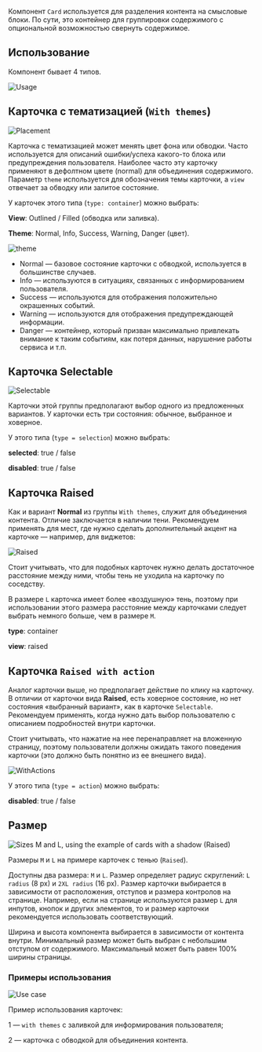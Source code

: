 Компонент `Card` используется для разделения контента на смысловые блоки. По сути, это контейнер для группировки содержимого с опциональной возможностью свернуть содержимое.

## Использование

Компонент бывает 4 типов.

![Usage](/static/images/design/Card/Placement.png)

## **Карточка с тематизацией (`With themes`)**

![Placement](/static/images/design/Card/Placement1.png)

Карточка с тематизацией может менять цвет фона или обводки. Часто используется для описаний ошибки/успеха какого-то блока или предупреждения пользователя. Наиболее часто эту карточку применяют в дефолтном цвете (normal) для объединения содержимого. Параметр `theme` используется для обозначения темы карточки, а `view` отвечает за обводку или залитое состояние.

У карточек этого типа (`type: container`) можно выбрать:

**View**: Outlined / Filled (обводка или заливка).

**Theme**: Normal, Info, Success, Warning, Danger (цвет).

![theme](/static/images/design/Card/theme.png)

- Normal — базовое состояние карточки с обводкой, используется в большинстве случаев.
- Info — используются в ситуациях, связанных с информированием пользователя.
- Success — используются для отображения положительно окрашенных событий.
- Warning — используются для отображения предупреждающей информации.
- Danger — контейнер, который призван максимально привлекать внимание к таким событиям, как потеря данных, нарушение работы сервиса и т.п.

## **Карточка Selectable**

![Selectable](/static/images/design/Card/Selectable.png)

Карточки этой группы предполагают выбор одного из предложенных вариантов. У карточки есть три состояния: обычное, выбранное и ховерное.

У этого типа (`type = selection`) можно выбрать:

**selected**: true / false

**disabled**: true / false

## **Карточка Raised**

Как и вариант **Normal** из группы `With themes`, служит для объединения контента. Отличие заключается в наличии тени. Рекомендуем применять для мест, где нужно сделать дополнительный акцент на карточке — например, для виджетов:

![Raised](/static/images/design/Card/Raised.png)

Стоит учитывать, что для подобных карточек нужно делать достаточное расстояние между ними, чтобы тень не уходила на карточку по соседству.

В размере `L` карточка имеет более «воздушную» тень, поэтому при использовании этого размера расстояние между карточками следует выбрать немного больше, чем в размере `M`.

**type**: container

**view**: raised

## **Карточка `Raised with action`**

Аналог карточки выше, но предполагает действие по клику на карточку. В отличии от карточки вида **Raised**, есть ховерное состояние, но нет состояния «выбранный вариант», как в карточке `Selectable`. Рекомендуем применять, когда нужно дать выбор пользователю с описанием подробностей внутри карточки.

Стоит учитывать, что нажатие на нее перенаправляет на вложенную страницу, поэтому пользователи должны ожидать такого поведения карточки (это должно быть понятно из ее внешнего вида).

![WithActions](/static/images/design/Card/WithActions.png)

У этого типа (`type = action`) можно выбрать:

**disabled**: true / false

## Размер 

![Sizes M and L, using the example of cards with a shadow (Raised)](/static/images/design/Card/Size.png)

Размеры `M` и `L` на примере карточек с тенью (`Raised`).

Доступны два размера: `M` и `L`. Размер определяет радиус скруглений: `L radius` (8 px) и `2XL radius` (16 px). Размер карточки выбирается в зависимости от расположения, отступов и размера контролов на странице. Например, если на странице используются размер `L` для инпутов, кнопок и других элементов, то и размер карточки рекомендуется использовать соответствующий.

Ширина и высота компонента выбирается в зависимости от контента внутри. Минимальный размер может быть выбран с небольшим отступом от содержимого. Максимальный может быть равен 100% ширины страницы.

### Примеры использования

![Use case](/static/images/design/Card/Usecase.png)

Пример использования карточек:

1 — `with themes` с заливкой для информирования пользователя;

2 — карточка с обводкой для объединения контента.
